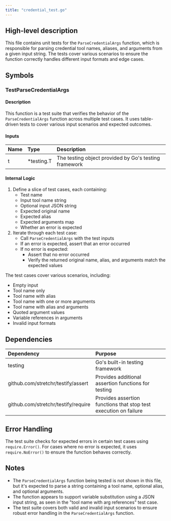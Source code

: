 ```yaml
---
title: "credential_test.go"
---
```


## High-level description
This file contains unit tests for the `ParseCredentialArgs` function, which is responsible for parsing credential tool names, aliases, and arguments from a given input string. The tests cover various scenarios to ensure the function correctly handles different input formats and edge cases.

## Symbols

### TestParseCredentialArgs
#### Description
This function is a test suite that verifies the behavior of the `ParseCredentialArgs` function across multiple test cases. It uses table-driven tests to cover various input scenarios and expected outcomes.

#### Inputs
| Name | Type | Description |
|:-----|:-----|:------------|
| t | *testing.T | The testing object provided by Go's testing framework |

#### Internal Logic
1. Define a slice of test cases, each containing:
   - Test name
   - Input tool name string
   - Optional input JSON string
   - Expected original name
   - Expected alias
   - Expected arguments map
   - Whether an error is expected
2. Iterate through each test case:
   - Call `ParseCredentialArgs` with the test inputs
   - If an error is expected, assert that an error occurred
   - If no error is expected:
     - Assert that no error occurred
     - Verify the returned original name, alias, and arguments match the expected values

The test cases cover various scenarios, including:
- Empty input
- Tool name only
- Tool name with alias
- Tool name with one or more arguments
- Tool name with alias and arguments
- Quoted argument values
- Variable references in arguments
- Invalid input formats

## Dependencies
| Dependency | Purpose |
|:-----------|:--------|
| testing | Go's built-in testing framework |
| github.com/stretchr/testify/assert | Provides additional assertion functions for testing |
| github.com/stretchr/testify/require | Provides assertion functions that stop test execution on failure |

## Error Handling
The test suite checks for expected errors in certain test cases using `require.Error()`. For cases where no error is expected, it uses `require.NoError()` to ensure the function behaves correctly.

## Notes
- The `ParseCredentialArgs` function being tested is not shown in this file, but it's expected to parse a string containing a tool name, optional alias, and optional arguments.
- The function appears to support variable substitution using a JSON input string, as seen in the "tool name with arg references" test case.
- The test suite covers both valid and invalid input scenarios to ensure robust error handling in the `ParseCredentialArgs` function.
